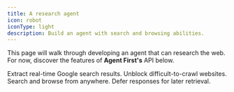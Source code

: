 ```yaml
---
title: A research agent
icon: robot
iconType: light
description: Build an agent with search and browsing abilities.
---
```


This page will walk through developing an agent that can research the web. For now, discover the
features of **Agent First's** API below.

<Columns cols={2}>
  <Card title='Search' icon='magnifying-glass' href='search'>
    Extract real-time Google search results.
  </Card>
  <Card title='Browsing' icon='browser' href='browser'>
    Unblock difficult-to-crawl websites.
  </Card>
  <Card title='Geotargeting' icon='earth-americas' href='geotargeting'>
    Search and browse from anywhere.
  </Card>
  <Card title='Scheduling' icon='clock' href='Scheduling'>
    Defer responses for later retrieval.
  </Card>
</Columns>
